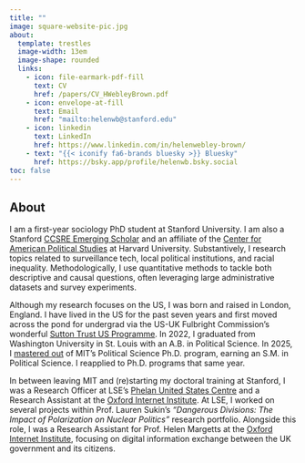 ```yaml
---
title: ""
image: square-website-pic.jpg
about:
  template: trestles
  image-width: 13em
  image-shape: rounded
  links:
    - icon: file-earmark-pdf-fill
      text: CV
      href: /papers/CV_HWebleyBrown.pdf
    - icon: envelope-at-fill
      text: Email
      href: "mailto:helenwb@stanford.edu"
    - icon: linkedin
      text: LinkedIn
      href: https://www.linkedin.com/in/helenwebley-brown/
    - text: "{{< iconify fa6-brands bluesky >}} Bluesky"
      href: https://bsky.app/profile/helenwb.bsky.social
toc: false
---
```


## About

I am a first-year sociology PhD student at Stanford University. I am also a Stanford [CCSRE Emerging Scholar](https://ccsre.stanford.edu/programs/ccsre-emerging-scholars) and an affiliate of the [Center for American Political Studies](https://caps.gov.harvard.edu/) at Harvard University. Substantively, I research topics related to surveillance tech, local political institutions, and racial inequality. Methodologically, I use quantitative methods to tackle both descriptive and causal questions, often leveraging large administrative datasets and survey experiments.

Although my research focuses on the US, I was born and raised in London, England. I have lived in the US for the past seven years and first moved across the pond for undergrad via the US-UK Fulbright Commission's wonderful [Sutton Trust US Programme](https://us.suttontrust.com/). In 2022, I graduated from Washington University in St. Louis with an A.B. in Political Science. In 2025, I [mastered out](https://www.linkedin.com/posts/helenwebley-brown_next-week-ill-walk-across-the-graduation-activity-7331800565376557056-U5uH?utm_source=share&utm_medium=member_desktop&rcm=ACoAACKRvCYBJ3RqtNYIyMeTrW_U2gtsNwE-eQ8) of MIT's Political Science Ph.D. program, earning an S.M. in Political Science. I reapplied to Ph.D. programs that same year. 

In between leaving MIT and (re)starting my doctoral training at Stanford, I was a Research Officer at LSE's [Phelan United States Centre](https://www.lse.ac.uk/united-states) and a Research Assistant at the [Oxford Internet Institute](https://www.oii.ox.ac.uk/). At LSE, I worked on several projects within Prof. Lauren Sukin's *"Dangerous Divisions: The Impact of Polarization on Nuclear Politics"* research portfolio. Alongside this role, I was a Research Assistant for Prof. Helen Margetts at the [Oxford Internet Institute](https://www.oii.ox.ac.uk/), focusing on digital information exchange between the UK government and its citizens.

<meta name="description" content="Helen Webley-Brown is a first-year sociology PhD student at Stanford studying surveillance tech, local politics, and racial inequality." />

<meta name="google-site-verification" content="awhCG90OuinCNn1cCOCudHdqQGQzZ92Y5B0rHoeilgM" />

<meta property="og:description" content="Helen Webley-Brown is a first-year sociology PhD student at Stanford studying surveillance tech, local politics, and racial inequality." />